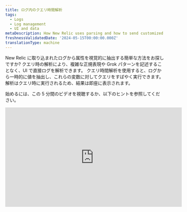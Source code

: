 ```yaml
---
title: ログ内のクエリ時間解析
tags:
  - Logs
  - Log management
  - UI and data
metaDescription: How New Relic uses parsing and how to send customized log data.
freshnessValidatedDate: '2024-05-15T00:00:00.000Z'
translationType: machine
---
```

















New Relic に取り込まれたログから属性を視覚的に抽出する簡単な方法をお探しですか? クエリ時の解析により、複雑な正規表現や Grok パターンを記述することなく、UI で直接ログを解析できます。 クエリ時間解析を使用すると、ログから一時的に値を抽出し、これらの変数に対してクエリをすばやく実行できます。 解析はクエリ時に実行されるため、結果は即座に表示されます。

始めるには、この 5 分間のビデオを視聴するか、以下のヒントを参照してください。

<iframe
  width="560"
  height="315"
  src="https://www.youtube.com/embed/tvK6MlkvD6Y?si=Vj4zadiAH1OG_wMy"
  title="YouTube video player"
  frameborder="0"
  allow="accelerometer; autoplay; clipboard-write; encrypted-media; gyroscope; picture-in-picture; web-share"
  referrerpolicy="strict-origin-when-cross-origin"
  allowfullscreen
/>

## クエリ時解析と取り込み解析の違い [#differences]

どちらのタイプの解析でもログのクエリが容易になりますが、いくつかの重要な違いがあります。

* **取り込み解析:**[ログ取り込み](/docs/logs/ui-data/parsing/)中の解析では、Grok または正規表現 (またはその両方) を使用して解析ルールを作成します。 ログ レコードが New Relic に取り込まれると、解析ルールが適用され、ログ データとともに NRDB に保存される永続的な属性が作成されます。 これらの属性により、ログ データのクエリが容易になります。
* **クエリ時解析:**取り込み解析とは対照的に、クエリ時解析では、クエリ変数として使用される一時的な属性を作成できます。 その後、これらの変数を NRQL クエリで使用して、ログ テーブルにデータを入力できます。 UI で選択を行うと、クエリが自動的に作成されます。

両方の解析アプローチを組み合わせて使用することもできます。 以下の表を確認して、クエリ時間解析が適切かどうかを判断してください。

<table>
  <thead>
    <tr>
      <th>
        説明
      </th>

      <th>
        取り込み解析
      </th>

      <th>
        クエリ時の解析
      </th>
    </tr>
  </thead>

  <tbody>
    <tr>
      <td>
        推奨される使用方法
      </td>

      <td>
        将来的にクエリできる永続的な属性を作成するのに最適
      </td>

      <td>
        永続的ではない属性に対するクイッククエリを実行するのに最適
      </td>
    </tr>

    <tr>
      <td>
        解析言語  

      </td>

      <td>
        Grokパターンと正規表現を作成します
      </td>

      <td>
        New RelicはNRQL [aparse](/docs/nrql/nrql-syntax-clauses-functions/#func-aparse)関数を使用してクエリを作成します
      </td>
    </tr>

    <tr>
      <td>
        タイミング
      </td>

      <td>
        摂取時に適用
      </td>

      <td>
        クエリを実行するときに適用されます
      </td>
    </tr>

    <tr>
      <td>
        結果
      </td>

      <td>
        保存されたログに永続的な変更を加える
      </td>

      <td>
        UI のログを一時的に変更します
      </td>
    </tr>

    <tr>
      <td>
        ライブテールログ
      </td>

      <td>
        ライブテールログには、取り込み解析から抽出された値が含まれます。
      </td>

      <td>
        ライブテールログには、クエリ時間解析から抽出された値は含ま**れません。**
      </td>
    </tr>

    <tr>
      <td>
        エクスポートされたログ
      </td>

      <td>
        エクスポートされたログには、取り込み解析から抽出された値が含まれます。
      </td>

      <td>
        エクスポートされたログには、クエリ時間解析から抽出された値は含まれ**ません。**
      </td>
    </tr>

    <tr>
      <td>
        属性の数
      </td>

      <td>
        取り込み時に最大[255 個の属性](/docs/logs/log-api/log-event-data/#events)が使用可能です (取り込み時に解析できる実際の属性数はログの性質によって異なります)
      </td>

      <td>
        クエリ時間解析では、すべてのルールにわたって最大32個の一時属性を解析できます。
      </td>
    </tr>
  </tbody>
</table>

## クエリ時間解析ルールを作成する方法 [#how-to]

クエリ時間解析ルールを作成するためのガイドを次に示します。 この例では、 `message`プロパティからログレベルとスクリプト メッセージの値を抽出する方法を示します。

<Steps>
  <Step>
    #### 解析する属性値を選択 [#select-attribute]

    解析する属性値を選択することで、クエリ時間解析ルールの作成を開始できます。

    1. ログ テーブルまたは**Log details**\[ログの詳細]ビューで、抽出する値を含むアンカー文字列を強調表示します。 この場合は、 `level=info msg="Running script"`強調表示します。 ログ テーブルでは次のようになります。<img title="Screenshot showing a highlighted section of a log" alt="Screenshot showing a highlighted section of a log" src={logsExampleLogRecordtoHighlight}/>

       次の点に注意してください。

       * 強調表示されたテキストには、抽出する値と、抽出された値の場所を識別するのに役立つ周囲の文字列を含める必要があります。
       * 最初のアンカー文字列が元の属性値の中間にある場合は、抽出する値の前後に少なくとも 1 文字を含めます。
       * 属性値全体を強調表示する場合は、抽出する値の前後の文字を気にする必要はありません。
       * 解析する BLOB 値を強調表示することはできません。

    2. **Create query time parsing rule** \[クエリ時間解析ルールの作成]オプションをクリックします。

       **Log table**\[ログテーブル]:<img title="Screenshot showing how you can begin with the logs table UI" alt="Screenshot showing how you can begin with the logs table UI" src={logsLogsTableEntryPoint}/>

       **Log details view**\[ログ詳細ビュー]:<img title="Screenshot showing how you can start creating rules in the logs detail view" alt="Screenshot showing how you can start creating rules in the logs detail view." src={logsLogsDetailEntryPoint}/>
  </Step>

  <Step>
    #### 値を強調表示して抽出する [#highlight-extractl]

    **Create query time parsing rule** \[クエリ時間解析ルールの作成]をクリックすると、解析対象として選択した文字列がエディターに表示されます。

    <img
      title="Screenshot showing the opening screen of the query editor"
      alt="Screenshot showing the opening screen of the query editor"
      src={logsOpenQueryTimeParsingEditor}
    />

    値を抽出するには:

    1. 文字列内で、抽出する値を強調表示します ( [「値を抽出するためのヒント](#extract-tips)」を参照)。

    2. **Parse as**\[解析対象]で、クエリ変数として使用されるこの一時属性の名前を入力します。

       <img title="Screenshot showing how to extract values in the parser rule" alt="Screenshot showing how to extract values in the parser rule" src={logsExtractValuesinParserRule}/>

    3. **Save** \[保存] をクリックすると、強調表示した値が作成した変数に置き換えられます。

    <CollapserGroup>
      <Collapser
        id="extract-tips"
        title="値を抽出するためのヒント"
      >
        値を抽出するときは、次の点に注意してください。

        * ルール内で複数の値を抽出できます。

        * 互いに直接隣接する値を抽出する**ことはできません**。 抽出された値の間には少なくとも 1 文字 (スペースを含む) が必要です。

        * アンカー文字列が元の属性値の途中から**始まる**場合、最初の文字を抽出することはできません。

          * 例`level=info msg="Running script"`を使用すると、完全な単語`level`を抽出できず、 `evel`のみが抽出されます。
          * 単語`level`を抽出するには、単語`level`の前の文字をアンカー文字列に含める必要があります。

        * アンカー文字列が元の属性値の途中で**終了する**場合、最後の文字を抽出することはできません。

          * 例`level=info msg="Running script"`を使用すると、最後の二重引用符を抽出できません。
          * 最後の二重引用符を抽出するには、二重引用符の後の文字をアンカー文字列に含める必要があります。

        * クエリ時間解析の変数名として、次の予約語を使用しないように注意してください。

          * `appId`
          * `endTimestamp`
          * `eventType`
          * `logs.accountId`
          * `logs.hashId`
          * `messageId`
          * `message_id`
          * `metricName`
          * `metricTimesliceName`
          * `newrelic.timeslice.value`
          * `timestamp`
          * `timestampSeconds`
          * `timestampMillis`
          * `nr.`または `newrelic`

        * 抽出された値に、解析中の属性と同じ名前を付けることはできません。 たとえば、メッセージ属性のクエリ時間解析ルールを作成する場合、抽出された値に message という名前を付けることはできません。

          * 抽出された値の名前は、すべてのクエリ時間解析ルールにわたって一意である必要があります。
          * 抽出された値にログ内の既存の属性と同じ名前が付けられている場合、その列のログ テーブルの結果には、取り込みからのデータとクエリ時間解析ルールからのデータが表示されます。
      </Collapser>
    </CollapserGroup>
  </Step>

  <Step>
    #### クエリ時間解析ルールの作成を完了します [#finish-rule]

    値を選択したら、次の手順を実行します。

    1. エディターで、選択したログにルールがどのように適用されるかを示すテーブルのプレビューを確認します。

       <img
         title="Screenshot showing how the editor shows a preview of the rule"
         alt="Screenshot showing how the editor shows a preview of the rule"
         src={logsEditorShowsParsedDataPreview}
       />

    2. ログを取得するクエリで使用されるNRQL関数に興味がある場合は、**Query** \[クエリ]をクリックします。

       <img
         title="Screenshot showing the query behind the parsing rule"
         alt="Screenshot showng the query behind the parsing rule"
         src={logsNrqlBehindQueryRule}
       />

       <figcaption>
         選択した属性から値を検索して抽出するために使用されるパターン文字列は、値が抽出されるたびに更新されます。
       </figcaption>

    3. ルールを作成する前に変数の名前を変更する必要がある場合は、名前をクリックして新しい名前を入力し、 **Save**\[保存]をクリックします。 削除したい変数をクリックし、 **Delete**\[削除]をクリックすることでも変数を削除できます。<img title="Screenshot showing where you can delete values" alt="Screenshot showing where you can delete values" src={logsDeleteQueryTimeRule}/>

       <figcaption>変数をクリックすると、編集または削除できます。</figcaption>

    4. 変数名の確認と編集が完了したら、 **Create rule** \[ルールの作成を]クリックしてルールの作成を完了します。

    **Log details** \[ログ詳細]ビューからクエリ時間解析ルールの作成を開始した場合は、ログ テーブルの結果を確認するためにそのビューを閉じる必要があります。

    **Log details**\[ログの詳細]<img title="Screenshot showing how you can see your newly extracted values in the log details view" alt="Screenshot showing how you can see your newly extracted values in the log details view" src={logsViewResultsinLogDetailsView}/>

    <figcaption>
      新しく抽出された値を表示したら、**Log details** \[ログの詳細]ビューを閉じます。
    </figcaption>

    **Log table**\[ログテーブル]<img title="Screenshot showing the final results after you create the rules" alt="Screenshot showing the final results after you create the rules" src={logsLogTableResults}/>

    <figcaption>
      ログ テーブルは自動的に更新され、生成されたクエリを適用してログを解析します。
    </figcaption>
  </Step>
</Steps>

## ルールを管理する [#manage-rules]

ルールは一時的なものであり、現在のユーザー セッションに適用されますが、セッション中にさまざまなタスクを実行することもできます。

<CollapserGroup>
  <Collapser
    id="edit-and-delete-rules"
    title="ルールの編集と削除"
  >
    ログ テーブルの上にある**Manage parsing rules** \[解析ルールの管理] をクリックすると、ルールを編集または削除できます。 これらのルールは、ログ ビュー内の現在のユーザー セッションに保存されます。

    <img
      title="Screenshot showing the rules manager"
      alt="Screenshot showing the rules manager"
      src={logsRuleManager}
    />

    <figcaption>
      クエリ時間解析ルールを表示、編集、削除します。
    </figcaption>
  </Collapser>

  <Collapser
    id="save-parsing-rules"
    title="解析ルールを保存する"
  >
    ログの外部に移動すると、クエリ時の解析ルールが失われます。 ルールを保持したい場合は、[保存済みビュー](/docs/logs/ui-data/use-logs-ui/#saved-views)に保存できます。 これにより、将来のセッションでそれらを読み込むことができます。
  </Collapser>

  <Collapser
    id="share-rules"
    title="クエリ時間の解析ルールを共有する"
  >
    クエリ時間解析ルールを同僚と共有する場合は、UI の右上にあるパーマリンク ボタンを使用します。

    同僚とパーマリンクを共有し、同僚がルールを追加した場合、その変更は初期ルールのセットには影響しません。
  </Collapser>

  <Collapser
    id="create-alerts-from-queries"
    title="ログクエリからアラートを作成する"
  >
    クエリ時間解析ルールを作成したら、検索バーの他の属性と同様に、クエリでこれらのルールの変数を使用できます。 クエリ時間解析から変数を検索したら、\[アラート] ボタンをクリックしてこの変数の集計を作成できます。

    <img
      title="Screenshot showing an example of the query time search bar"
      alt="Screenshot showing an example of the query time search bar"
      src={logsQueryTimeSearchBar}
    />

    <figcaption>
      抽出した値に対してクエリを実行し、これらの値の合計を作成できます。  

    </figcaption>

    <img
      title="Screenshot showing the alert query builder"
      alt="Screenshot showing the alert query builder"
      src={logsAlertQueryBuilder}
    />

    <figcaption>
      クエリ時間の解析から抽出された値の集計を作成します。
    </figcaption>
  </Collapser>

  <Collapser
    id="remove-readd-columns"
    title="列を削除して再度追加する"
  >
    クエリ時間解析からの変数は、列としてログ テーブルに自動的に追加されます。 ログ テーブルの上にある**Add column** \[列の追加]をクリックすると、これらのクエリ時間解析列を追加および削除できます。 表示する列を取得したら、 **Add to dashboard** \[ダッシュボードに追加]をクリックして、クエリ時間解析からの列をダッシュボードに含めることもできます。
  </Collapser>

  <Collapser
    id="inspect-queries"
    title="ログの背後にあるクエリを表示する"
  >
    実行中のクエリ全体を表示するには、ページ上部の**NRQL**をクリックします。 クエリ時にログを解析するために`aparse`関数がどのように使用されるかを確認できます。

    <img
      title="Screenshot showing the query behind the parsing rule"
      alt="Screenshot showing the query behind the parsing rule"
      src={logsQueryBehindParsingRule}
    />

    <figcaption>
      クエリ時間解析で値を抽出するために使用される完全な NRQL クエリを参照してください。
    </figcaption>
  </Collapser>

  <Collapser
    id="view-query-attributes"
    title="クエリ属性を表示する"
  >
    **Attributes** \[属性]ビューを使用すると、クエリ時の解析から変数を確認し、これらの変数の特定の値でフィルタリングできます。

    <img
      title="Screenshot showing the parsing attributes view"
      alt="Screenshot showing the parsing attributes view"
      src={logsParsingAttributesView}
    />

    <figcaption>
      **Attributes** \[属性]ビューでは、クエリ時の解析から抽出された値を検索します。
    </figcaption>
  </Collapser>
</CollapserGroup>